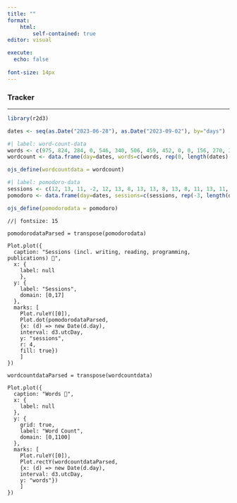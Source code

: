 ```yaml
---
title: ""
format: 
    html:
        self-contained: true
editor: visual

execute:
  echo: false
  
font-size: 14px
---
```


### Tracker

------------------------------------------------------------------------

```r
library(r2d3)
```

```r
dates <- seq(as.Date("2023-06-28"), as.Date("2023-09-02"), by="days")
```

```r
#| label: word-count-data
words <- c(975, 824, 284, 0, 546, 340, 506, 459, 452, 0, 0, 156, 270, 384, 345, 516, 62, 451, 0, 367, 706, 562, 574, 632, 1057, 0, 87, 492, 934, 860, 549, 0, 875, 346, 774, 500, 0, 466, 0, 0, 0, 74, 131, 1796, 956, 0, 545, 0, 1469, 1149, 340, 592, 0, 0, 181, 957, 1002, 1072, 0, 552, 0, 308, 688, 782, 645, 0)
wordcount <- data.frame(day=dates, words=c(words, rep(0, length(dates)-length(words))))

ojs_define(wordcountdata = wordcount)
```

```r
#| label: pomodoro-data
sessions <- c(12, 13, 11, -2, 12, 13, 8, 13, 13, 8, 13, 8, 11, 13, 11, 12, 9, 16, -2, 12, 14, 13, 12, 11, 16, -2, 14, 11, 16, 17, 16, -2, 8, 12, 15, 14, 12, 12, -2, 14, 8, 12, 13, 13, 14, -2, 12, 12, 17, 16, 17, 13, -2, -2, 16, 10, 15, 16, 16, 16, -2, 15, 14, 17, 17, 14)
pomodoro <- data.frame(day=dates, sessions=c(sessions, rep(-3, length(dates)-length(sessions))))

ojs_define(pomodorodata = pomodoro)
```

::: {layout-ncol="2"}
```ojs
//| fontsize: 15

pomodorodataParsed = transpose(pomodorodata)

Plot.plot({
  caption: "Sessions (incl. writing, reading, programming, publications) 🍅",
  x: {
    label: null
    },
  y: {
    label: "Sessions",
    domain: [0,17]
  },
  marks: [
    Plot.ruleY([0]),
    Plot.dot(pomodorodataParsed,
    {x: (d) => new Date(d.day), 
    interval: d3.utcDay, 
    y: "sessions",
    r: 4,
    fill: true})
    ]
})
```

```ojs
wordcountdataParsed = transpose(wordcountdata)

Plot.plot({
  caption: "Words 📝",
  x: {
    label: null
  },
  y: {
    grid: true,
    label: "Word Count",
    domain: [0,1100]
  },
  marks: [
    Plot.ruleY([0]),
    Plot.rectY(wordcountdataParsed,
    {x: (d) => new Date(d.day), 
    interval: d3.utcDay, 
    y: "words"})
    ]
})

```
:::
